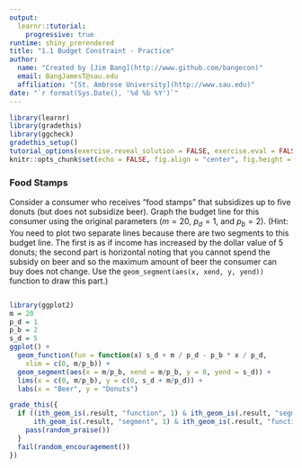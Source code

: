 ```yaml
---
output: 
  learnr::tutorial: 
    progressive: true
runtime: shiny_prerendered
title: "1.1 Budget Constraint - Practice"
author: 
  name: "Created by [Jim Bang](http://www.github.com/bangecon)"
  email: BangJamesT@sau.edu
  affiliation: "[St. Ambrose University](http://www.sau.edu)"
date: "`r format(Sys.Date(), '%d %b %Y')`"
---
```


<style type="text/css">
#doc-metadata {
  margin-bottom: 10px;
  font-size: 0.8m;
}
</style>

```r
library(learnr)
library(gradethis)
library(ggcheck)
gradethis_setup()
tutorial_options(exercise.reveal_solution = FALSE, exercise.eval = FALSE, exercise.checker = gradethis_exercise_checker)
knitr::opts_chunk$set(echo = FALSE, fig.align = "center", fig.height = 6.5, fig.width = 8.5)
```


### Food Stamps

Consider a consumer who receives "food stamps" that subsidizes up to five donuts (but does not subsidize beer). Graph the budget line for this consumer using the original parameters ($m = 20$, $p_d = 1$, and $p_b = 2$). (Hint: You need to plot two separate lines because there are two segments to this budget line. The first is as if income has increased by the dollar value of 5 donuts; the second part is horizontal noting that you cannot spend the subsidy on beer and so the maximum amount of beer the consumer can buy does not change. Use the `geom_segment(aes(x, xend, y, yend))` function to draw this part.)

```r

```

```r
library(ggplot2)
m = 20
p_d = 1
p_b = 2
s_d = 5
ggplot() + 
  geom_function(fun = function(x) s_d + m / p_d - p_b * x / p_d, 
    xlim = c(0, m/p_b)) +
  geom_segment(aes(x = m/p_b, xend = m/p_b, y = 0, yend = s_d)) +
  lims(x = c(0, m/p_b), y = c(0, s_d + m/p_d)) + 
  labs(x = "Beer", y = "Donuts")
```

```r
grade_this({
  if ((ith_geom_is(.result, "function", 1) & ith_geom_is(.result, "segment", 2)) | 
      ith_geom_is(.result, "segment", 1) & ith_geom_is(.result, "function", 2)) {
    pass(random_praise())
  }
  fail(random_encouragement())
})
```

